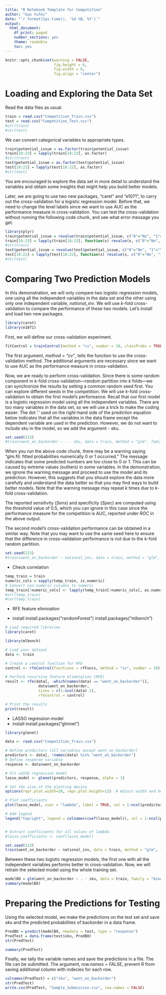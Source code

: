 ```yaml
---
title: "R Notebook Template for Competition"
author: "Guo Yufei"
date: "`r format(Sys.time(), '%d %B, %Y')`"
output:
  html_document:
    df_print: paged
    number_sections: yes
    theme: readable
    toc: yes
---
```


```r
knitr::opts_chunk$set(warning = FALSE, 
                      fig.height = 6,
                      fig.width = 6,
                      fig.align = "center")
```


# Loading and Exploring the Data Set


Read the data files as usual.
```r
train = read.csv("Competition_Train.csv")
test = read.csv("Competition_Test.csv")
#str(train)
#str(test)
```


We can convert categorical variables to appropriate types.
```r
train$potential_issue = as.factor(train$potential_issue)
train[18:23] = lapply(train[18:23], as.factor)
#str(train)
test$potential_issue = as.factor(test$potential_issue)
test[18:22] = lapply(test[18:22], as.factor)
#str(test)

```


You are encouraged to explore the data set in more detail to understand the variables and obtain some insights that might help you build better models.


Later, we are going to use two new packages, "caret" and "e1071", to carry out the cross-validation for a logistic regression model.  Before that, we need to change the level labels since we want to use AUC as the performance measure in cross-validation. You can test the cross-validation without running the following code chunk, and see what error message you get.
```r
library(plyr)
train$potential_issue = revalue(train$potential_issue, c("0"="No", "1"="Yes"))
train[18:23] = lapply(train[18:23], function(x) revalue(x, c("0"="No", "1"="Yes")))
#str(train)
test$potential_issue = revalue(test$potential_issue, c("0"="No", "1"="Yes"))
test[18:22] = lapply(test[18:22], function(x) revalue(x, c("0"="No", "1"="Yes")))
#str(test)
```


# Comparing Two Prediction Models


In this demonstration, we will only compare two logistic regression models, one using all the independent variables in the data set and the other using only one independent variable, *national_inv*. We will use $k$-fold cross-validation to compare the performance of these two models. Let's install and load two new packages.
```r
library(caret)
library(e1071)
```


First, we will define our cross-validation experiment.
```r
fitControl = trainControl(method = "cv", number = 10, classProbs = TRUE, summaryFunction = twoClassSummary)
```
The first argument, *method = "cv"*, tells the function to use the cross-validation method. The additional arguments are necessary since we want to use AUC as the performance measure in cross-validation.


Now, we are ready to perform cross-validation. Since there is some random component in $k$-fold cross-validation---random partition into $k$ folds---we can synchronize the results by setting a common random seed first. You can explore different seeds in the competition. We will use $k$-fold cross-validation to obtain the first model's performance. Recall that our first model is a logistic regression model using all the independent variables. There are too many variables in the data set, so we will use a trick to make the coding easier. The dot '.' used on the right-hand side of the prediction equation below indicates that all the variables in the data frame except the dependent variable are used in the prediction. However, we do not want to include *sku* in the model, so we add the argument *- sku*.
```r
set.seed(123)
#train(went_on_backorder ~ . - sku, data = train, method = "glm", family = "binomial", trControl = fitControl, metric = "ROC")
```


When you run the above code chunk, there may be a warning saying "glm.fit: fitted probabilities numerically 0 or 1 occurred." The message indicates that some predicted numbers are too close to 0 or 1. This can be caused by extreme values (outliers) in some variables. In the demonstration, we ignore the warning message and proceed to use the model and its prediction. However, this suggests that you should explore the data more carefully and understand the data better so that you may find ways to build better models. Note that the warning message may repeat $k$ times due to $k$-fold cross-validation.



The reported sensitivity (*Sens*) and specificity (*Spec*) are computed using the threshold value of 0.5, which you can ignore in this case since the performance measure for the competition is AUC, reported under *ROC* in the above output.


The second model's cross-validation performance can be obtained in a similar way. Note that you may want to use the same seed here to ensure that the difference in cross-validation performance is not due to the $k$-fold random partition.
```r
set.seed(123)
#train(went_on_backorder ~ national_inv, data = train, method = "glm", family = "binomial", trControl = fitControl, metric = "ROC")
```


- Check correlation


```r
temp_train = train
numeric_cols = sapply(temp_train, is.numeric)
# Convert non-numeric columns to numeric
temp_train[!numeric_cols] <- lapply(temp_train[!numeric_cols], as.numeric)  
#str(temp_train)
#cor(temp_train)
```

- RFE feature elimination

- install
install.packages("randomForest")
install.packages("mlbench")


```r
# Load required libraries
library(caret)

library(mlbench)

# Load your dataset
data <- train

# Create a control function for RFE
control <- rfeControl(functions = rfFuncs, method = "cv", number = 10)

# Perform recursive feature elimination (RFE)
result <- rfe(data[, -which(names(data) == "went_on_backorder")], 
               data$went_on_backorder, 
               sizes = c(1:ncol(data)-1), 
               rfeControl = control)

# Print the results
print(result)

```


- LASSO regression model
- install
install.packages("glmnet")

```r
library(glmnet)

data <- read.csv("Competition_Train.csv")

# Define predictors (all variables except went_on_backorder)
predictors <- data[, !names(data) %in% "went_on_backorder"]
# Define response variable
response <- data$went_on_backorder

# Fit LASSO regression model
lasso_model <- glmnet(predictors, response, alpha = 1)

# Set the size of the plotting device
options(repr.plot.width=20, repr.plot.height=12)  # Adjust width and height as needed

# Plot coefficients
plot(lasso_model, xvar = "lambda", label = TRUE, col = 1:ncol(predictors))

# Add legend
legend("topright", legend = colnames(coef(lasso_model)), col = 1:ncol(predictors), lty = 1)


# Extract coefficients for all values of lambda
#lasso_coefficients <- coef(lasso_model)


```



```r
set.seed(123)
train(went_on_backorder ~ national_inv, data = train, method = "glm", family = "binomial", trControl = fitControl, metric = "ROC")
```


Between these two logistic regression models, the first one with all the independent variables performs better in cross-validation. Now, we will retrain the selected model using the whole training set.
```r
modelBO = glm(went_on_backorder ~ . - sku, data = train, family = "binomial")
summary(modelBO)
```


# Preparing the Predictions for Testing


Using the selected model, we make the predictions on the test set and save *sku* and the predicted probabilities of backorder in a data frame.
```r
PredBO = predict(modelBO, newdata = test, type = "response")
PredTest = data.frame(test$sku, PredBO)
str(PredTest)
```


```r
summary(PredTest)
```


Finally, we tally the variable names and save the predictions in a file. The file can be submitted. The argument, *row.names = FALSE*, prevent R from saving additional column with indecies for each row.
```r
colnames(PredTest) = c("sku", "went_on_backorder")
str(PredTest)
write.csv(PredTest, "Sample_Submission.csv", row.names = FALSE)
```


